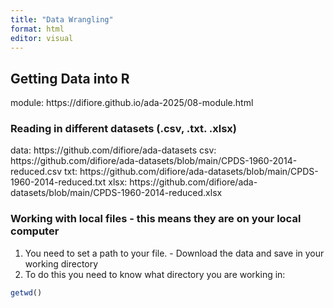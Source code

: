 ```yaml
---
title: "Data Wrangling"
format: html
editor: visual
---
```


## Getting Data into R

module: https://difiore.github.io/ada-2025/08-module.html

### Reading in different datasets (.csv, .txt. .xlsx)

data: https://github.com/difiore/ada-datasets
csv: https://github.com/difiore/ada-datasets/blob/main/CPDS-1960-2014-reduced.csv
txt: https://github.com/difiore/ada-datasets/blob/main/CPDS-1960-2014-reduced.txt
xlsx: https://github.com/difiore/ada-datasets/blob/main/CPDS-1960-2014-reduced.xlsx

### Working with local files - this means they are on your local computer

1. You need to set a path to your file. - Download the data and save in your working directory
2. To do this you need to know what directory you are working in:
```r
getwd()
```






